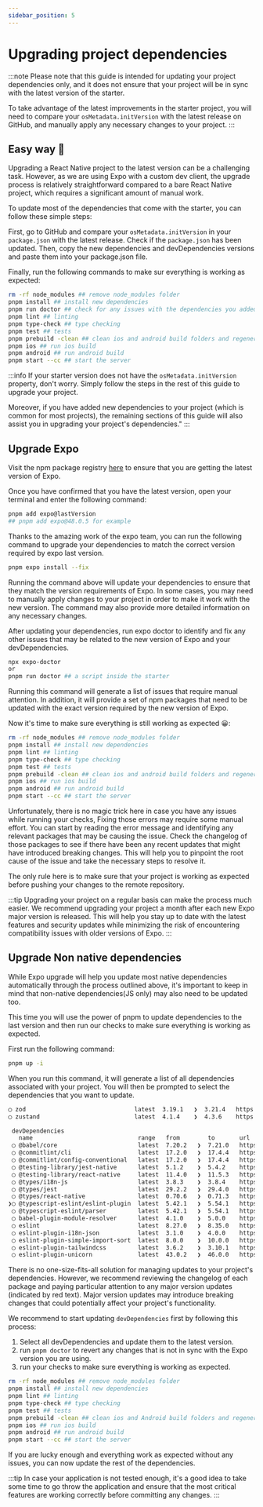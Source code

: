 ```yaml
---
sidebar_position: 5
---
```


# Upgrading project dependencies

:::note
Please note that this guide is intended for updating your project dependencies only, and it does not ensure that your project will be in sync with the latest version of the starter.

To take advantage of the latest improvements in the starter project, you will need to compare your `osMetadata.initVersion` with the latest release on GitHub, and manually apply any necessary changes to your project.
:::

## Easy way 🚀

Upgrading a React Native project to the latest version can be a challenging task. However, as we are using Expo with a custom dev client, the upgrade process is relatively straightforward compared to a bare React Native project, which requires a significant amount of manual work.

To update most of the dependencies that come with the starter, you can follow these simple steps:

First, go to GitHub and compare your `osMetadata.initVersion` in your `package.json` with the latest release. Check if the `package.json` has been updated. Then, copy the new dependencies and devDependencies versions and paste them into your package.json file.

Finally, run the following commands to make sur everything is working as expected:

```bash
rm -rf node_modules ## remove node_modules folder
pnpm install ## install new dependencies
pnpm run doctor ## check for any issues with the dependencies you added to your project
pnpm lint ## linting
pnpm type-check ## type checking
pnpm test ## tests
pnpm prebuild -clean ## clean ios and android build folders and regenerate them
pnpm ios ## run ios build
pnpm android ## run android build
pnpm start --cc ## start the server
```

:::info
If your starter version does not have the `osMetadata.initVersion` property, don't worry. Simply follow the steps in the rest of this guide to upgrade your project.

Moreover, if you have added new dependencies to your project (which is common for most projects), the remaining sections of this guide will also assist you in upgrading your project's dependencies."
:::

## Upgrade Expo

Visit the npm package registry [here](https://www.npmjs.com/package/expo) to ensure that you are getting the latest version of Expo.

Once you have confirmed that you have the latest version, open your terminal and enter the following command:

```bash
pnpm add expo@lastVersion
## pnpm add expo@48.0.5 for example
```
Thanks to the amazing work of the expo team, you can run the following command to upgrade your dependencies to match the correct version required by expo last version.

```bash
pnpm expo install --fix
```
Running the command above will update your dependencies to ensure that they match the version requirements of Expo. In some cases, you may need to manually apply changes to your project in order to make it work with the new version. The command may also provide more detailed information on any necessary changes.


After updating your dependencies, run expo doctor to identify and fix any other issues that may be related to the new version of Expo and your devDependencies.

```bash
npx expo-doctor
or
pnpm run doctor ## a script inside the starter
```

Running this command will generate a list of issues that require manual attention. In addition, it will provide a set of npm packages that need to be updated with the exact version required by the new version of Expo.


Now it's time to make sure everything is still working as expected 😀:

```bash
rm -rf node_modules ## remove node_modules folder
pnpm install ## install new dependencies
pnpm lint ## linting
pnpm type-check ## type checking
pnpm test ## tests
pnpm prebuild -clean ## clean ios and android build folders and regenerate them
pnpm ios ## run ios build
pnpm android ## run android build
pnpm start --cc ## start the server
```
Unfortunately, there is no magic trick here in case you have any issues while running your checks, Fixing those errors may require some manual effort. You can start by reading the error message and identifying any relevant packages that may be causing the issue. Check the changelog of those packages to see if there have been any recent updates that might have introduced breaking changes. This will help you to pinpoint the root cause of the issue and take the necessary steps to resolve it.

The only rule here is to make sure that your project is working as expected before pushing your changes to the remote repository.

:::tip
Upgrading your project on a regular basis can make the process much easier. We recommend upgrading your project  a month after each new Expo  major version is released. This will help you stay up to date with the latest features and security updates while minimizing the risk of encountering compatibility issues with older versions of Expo.
:::


## Upgrade Non native dependencies


While Expo upgrade will help you update most native dependencies automatically through the process outlined above, it's important to keep in mind that non-native dependencies(JS only) may also need to be updated too.


This time you will use the power of pnpm to update dependencies to the last version and then run our checks to make sure everything is working as expected.

First run the following command:
```bash
pnpm up -i
```
When you run this command, it will generate a list of all dependencies associated with your project. You will then be prompted to select the dependencies that you want to update.

```bash
◯ zod                               latest  3.19.1   ❯  3.21.4   https://zod.dev
◯ zustand                           latest  4.1.4    ❯  4.3.6    https://github.com/pmndrs/zustand

 devDependencies
   name                              range   from        to       url
 ◯ @babel/core                       latest  7.20.2   ❯  7.21.0   https://babel.dev/docs/en/next/babel-core
 ◯ @commitlint/cli                   latest  17.2.0   ❯  17.4.4   https://commitlint.js.org/
 ◯ @commitlint/config-conventional   latest  17.2.0   ❯  17.4.4   https://commitlint.js.org/
 ◯ @testing-library/jest-native      latest  5.1.2    ❯  5.4.2    https://github.com/testing-library/jest-native#readme
 ◯ @testing-library/react-native     latest  11.4.0   ❯  11.5.3   https://callstack.github.io/react-native-testing-library
 ◯ @types/i18n-js                    latest  3.8.3    ❯  3.8.4    https://github.com/DefinitelyTyped/DefinitelyTyped/tree/master/types/i18n-js
 ◯ @types/jest                       latest  29.2.2   ❯  29.4.0   https://github.com/DefinitelyTyped/DefinitelyTyped/tree/master/types/jest
 ◯ @types/react-native               latest  0.70.6   ❯  0.71.3   https://github.com/DefinitelyTyped/DefinitelyTyped/tree/master/types/react-native
❯◯ @typescript-eslint/eslint-plugin  latest  5.42.1   ❯  5.54.1   https://github.com/typescript-eslint/typescript-eslint#readme
 ◯ @typescript-eslint/parser         latest  5.42.1   ❯  5.54.1   https://github.com/typescript-eslint/typescript-eslint#readme
 ◯ babel-plugin-module-resolver      latest  4.1.0    ❯  5.0.0    https://github.com/tleunen/babel-plugin-module-resolver#readme
 ◯ eslint                            latest  8.27.0   ❯  8.35.0   https://eslint.org
 ◯ eslint-plugin-i18n-json           latest  3.1.0    ❯  4.0.0    https://github.com/godaddy/eslint-plugin-i18n-json#readme
 ◯ eslint-plugin-simple-import-sort  latest  8.0.0    ❯  10.0.0   https://github.com/lydell/eslint-plugin-simple-import-sort#readme
 ◯ eslint-plugin-tailwindcss         latest  3.6.2    ❯  3.10.1   https://github.com/francoismassart/eslint-plugin-tailwindcss
 ◯ eslint-plugin-unicorn             latest  43.0.2   ❯  46.0.0   https://github.com/sindresorhus/eslint-plugin-unicorn#readme
```



There is no one-size-fits-all solution for managing updates to your project's dependencies. However, we recommend reviewing the changelog of each package and paying particular attention to any major version updates (indicated by red text). Major version updates may introduce breaking changes that could potentially affect your project's functionality.

We recommend to start updating `devDependencies` first by following this process:

1. Select all devDependencies and update them to the latest version.
2. run `pnpm doctor` to revert any changes that is not in sync with the Expo version you are using.
3. run your checks to make sure everything is working as expected.

```bash
rm -rf node_modules ## remove node_modules folder
pnpm install ## install new dependencies
pnpm lint ## linting
pnpm type-check ## type checking
pnpm test ## tests
pnpm prebuild -clean ## clean ios and Android build folders and regenerate them
pnpm ios ## run ios build
pnpm android ## run android build
pnpm start --cc ## start the server
```

If you are lucky enough and everything work as expected without any issues, you can now update the rest of the dependencies.


:::tip
In case your application is not tested enough, it's a good idea to take some time to go throw the application and ensure that the most critical features are working correctly before committing any changes.
:::





